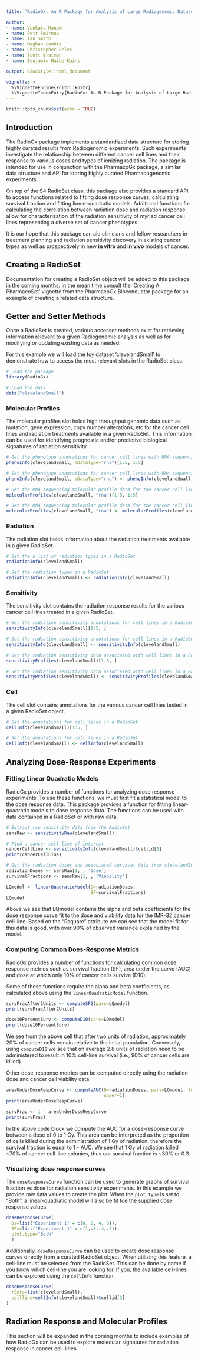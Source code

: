 ```yaml
---
title: 'RadioGx: An R Package for Analysis of Large Radiogenomic Datasets'

author:  
- name: Venkata Manem
- name: Petr Smirnov
- name: Ian Smith
- name: Meghan Lambie
- name: Christopher Eeles
- name: Scott Bratman
- name: Benjamin Haibe-Kains

output: BiocStyle::html_document

vignette: >
  %\VignetteEngine{knitr::knitr}
  %\VignetteIndexEntry{RadioGx: An R Package for Analysis of Large Radiogenomic Datasets}
---
```


```r
knitr::opts_chunk$set(echo = TRUE)
```

## Introduction

The RadioGx package implements a standardized data structure for storing highly
curated results from Radiogenomic experiments. Such experiments investigate the
relationship between different cancer cell lines and their response to various
doses and types of ionizing radiation. The package is intended for use in 
conjunction with the PharmacoGx package, a similar data structure and API for 
storing highly curated Pharmacogenomic experiments.

On top of the S4 RadioSet class, this package also provides a standard API 
to access functions related to fitting dose response curves, calculating survival
fraction and fitting linear-quadratic models. Additional functions for calculating
the correlation between radiation dose and radiation response allow
for characterization of the radiation sensitivity of myriad cancer cell lines
representing a diverse set of cancer phenotypes.

It is our hope that this package can aid clinicians and fellow researchers in
treatment planning and radiation sensitivity discovery in existing cancer types
as well as prospectively in new **in vitro** and **in vivo** models of cancer.

## Creating a RadioSet

Documentation for creating a RadioSet object will be added to this package 
in the coming months. In the mean time consult the 'Creating A PharmacoSet' 
vignette from the PharmacoGx Bioconductor package for an example of creating
a related data structure.

## Getter and Setter Methods

Once a RadioSet is created, various accessor methods exist for retrieving 
information relevant to a given Radiogenomic analysis as well as for modifying
or updating existing data as needed.

For this example we will load the toy dataset 'clevelandSmall' to demonstrate
how to access the most relevant slots in the RadioSet class.

```r
# Load the package
library(RadioGx)

# Load the data
data("clevelandSmall")
```

### Molecular Profiles

The molecular profiles slot holds high throughput genomic data such as mutation,
gene expression, copy number alterations, etc for the cancer cell lines and
radiation treatments available in a given RadioSet. This information can be used
for identifying prognostic and/or predictive biological signatures of radiation
sensitivity.

```r
# Get the phenotype annotations for cancer cell lines with RNA sequencing data
phenoInfo(clevelandSmall, mDataType="rna")[1:5, 1:5]

# Set the phenotype annotations for cancer cell lines with RNA sequencing data
phenoInfo(clevelandSmall, mDataType="rna") <- phenoInfo(clevelandSmall, mDataType="rna")

# Get the RNA sequencing molecular profile data for the cancer cell lines
molecularProfiles(clevelandSmall, "rna")[1:5, 1:5]

# Set the RNA sequencing molecular profile data for the cancer cell lines
molecularProfiles(clevelandSmall, "rna") <- molecularProfiles(clevelandSmall, "rna")
```

### Radiation

The radiation slot holds information about the radiation treatments available
in a given RadioSet.

```r
# Get the a list of radiation types in a RadioSet
radiationInfo(clevelandSmall)

# Set the radiation types in a RadioSet
radiationInfo(clevelandSmall) <- radiationInfo(clevelandSmall)
```

### Sensitivity

The sensitivity slot contains the radiation response results for the various 
cancer cell lines treated in a given RadioSet.

```r
# Get the radiation sensitivity annotations for cell lines in a RadioSet
sensitivityInfo(clevelandSmall)[1:5, ]

# Set the radiation sensitivity annotations for cell lines in a RadioSet
sensitivityInfo(clevelandSmall) <- sensitivityInfo(clevelandSmall)

# Get the radiation sensitivity data associated with cell lines in a RadioSet
sensitivityProfiles(clevelandSmall)[1:5, ]

# Set the radiation sensitivity data associated with cell lines in a RadioSet
sensitivityProfiles(clevelandSmall) <- sensitivityProfiles(clevelandSmall)
```

### Cell

The cell slot contains annotations for the various cancer cell lines tested
in a given RadioSet object.

```r
# Get the annotations for cell lines in a RadioSet
cellInfo(clevelandSmall)[1:5, ]

# Set the annotations for cell lines in a RadioSet
cellInfo(clevelandSmall) <- cellInfo(clevelandSmall)
```

## Analyzing Dose-Response Experiments

### Fitting Linear Quadratic Models

RadioGx provides a number of functions for analyzing dose response experiments.
To use these functions, we must first fit a statistical model to the dose 
response data. This package provides a function for fitting linear-quadratic
models to dose response data. The functions can be used with data contained in
a RadioSet or with raw data.

```r
# Extract raw sensitvity data from the RadioSet
sensRaw <- sensitivityRaw(clevelandSmall)

# Find a cancer cell-line of interest
cancerCellLine <- sensitivityInfo(clevelandSmall)$cellid[1]
print(cancerCellLine)

# Get the radiation doses and associated survival data from clevelandSmall
radiationDoses <- sensRaw[1, , 'Dose']
survivalFractions <- sensRaw[1, , 'Viability']

LQmodel <- linearQuadraticModel(D=radiationDoses,
                                SF=survivalFractions)
LQmodel
```

Above we see that LQmodel contains the alpha and beta coefficients for the dose
response curve fit to the dose and viability data for the IMR-32 cancer cell-line. 
Based on the "Rsquare" attribute we can see that the model fit for this data is 
good, with over 90% of observed variance explained by the model.

### Computing Common Does-Response Metrics

RadioGx provides a number of functions for calculating common dose response
metrics such as survival fraction (SF), area under the curve (AUC) and dose at
which only 10% of cancer cells survive (D10).

Some of these functions require the alpha and beta coefficients, as calculated
above using the `linearQuadraticModel` function.

```r
survFracAfter2Units <- computeSF2(pars=LQmodel)
print(survFracAfter2Units)

dose10PercentSurv <- computeD10(pars=LQmodel)
print(dose10PercentSurv)
```

We see from the above cell that after two units of radiation, approximately
20% of cancer cells remain relative to the initial population. Conversely,
using `computeD10` we see that on average 2.8 units of radiation need to be 
administered to result in 10% cell-line survival (i.e., 90% of cancer cells
are killed).

Other dose-response metrics can be computed directly using the radiation dose
and cancer cell viability data.

```r
areaUnderDoseRespCurve <- computeAUC(D=radiationDoses, pars=LQmodel, lower=0,
                                     upper=1)
print(areaUnderDoseRespCurve)

survFrac <- 1 - areaUnderDoseRespCurve
print(survFrac)
```

In the above code block we compute the AUC for a dose-response curve between a
dose of 0 to 1 Gy. This area can be interpreted as the proportion of cells
killed during the administration of 1 Gy of radiation, therefore the survival
fraction is equal to 1 - AUC. We see that 1 Gy of radiation killed ~70% of 
cancer cell-line colonies, thus our survival fraction is ~30% or 0.3.

### Visualizing dose response curves

The `doseResponseCurve` function can be used to generate graphs of survival
fraction vs dose for radiation sensitivity experiments. In this example
we provide raw data values to create the plot. When the `plot.type` is set to
"Both", a linear-quadratic model will also be fit toe the supplied dose response
values.

```r
doseResponseCurve(
  Ds=list("Experiment 1" = c(0, 2, 4, 6)),
  SFs=list("Experiment 1" = c(1,.6,.4,.2)),
  plot.type="Both"
  )
```

Additionally, `doseResponseCurve` can be used to create dose response curves
directly from a curated RadioSet object. When utilizing this feature, a 
cell-line must be selected from the RadioSet. This can be done by name
if you know which cell-line you are looking for. If you, the available
cell-lines can be explored using the `cellInfo` function.

```r
doseResponseCurve(
  rSets=list(clevelandSmall),
  cellline=cellInfo(clevelandSmall)$cellid[3]
)
```

## Radiation Response and Molecular Profiles

This section will be expanded in the coming months to include examples of how 
RadioGx can be used to explore molecular signatures for radiation response in
cancer cell-lines.